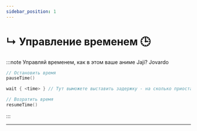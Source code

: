 ```yaml
---
sidebar_position: 1
---
```


# ↳ Управление временем 🕒

:::note Управляй временем, как в этом ваше аниме Jaji? Jovardo
```kts
// Остановить время
pauseTime()

wait { <time> } // Тут выможете выставить задержку - на сколько приостановить время.

// Возратить время
resumeTime()
```
:::

---